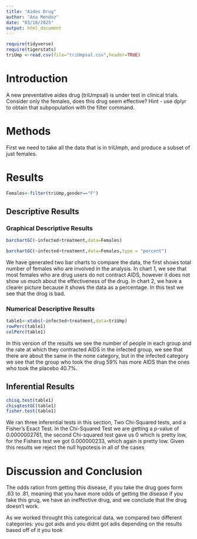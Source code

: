 ```yaml
---
title: "Aides Drug"
author: "Ana Mendez"
date: "03/18/2025"
output: html_document
---
```


```r
require(tidyverse)
require(tigerstats)
triUmp <-read.csv(file="triUmpsal.csv",header=TRUE)
```

# Introduction

<!--In this section you explain what you are trying to show.  Where did the data come from?  What is the research or other question you are trying to answer?.  If you skimp in this section expect to be marked down in your grade. Paint a picture of the project a couple of paragraphs is expected!-->

A new  preventative aides drug (triUmpsal) is under test in clinical trials. Consider only the females, does this drug seem effective?  Hint - use dplyr to obtain that subpopulation with the filter command.

# Methods

<!--Decide on your methods:  use "variable analysis" or other appropriate descriptors.  Make sure to choose at least one graphical method and at least one numerical method. Discuss what data manipulations may be needed for example subsetting or other binning procedures and what sort of graphical displays and inferential tools will be used!-->

First we need to take all the data that is in triUmph, and produce a subset of just females. 


# Results

<!--Divide this section into two sub-sections:  One for your descriptive  results and one for your inferential results.!-->


```r
Females<-filter(triUmp,gender=="F")
```

## Descriptive Results

### Graphical Descriptive Results

<!--Graphical results here.  Make sure to show your code.  Provide appropriate labels for axes, giving units if possible, and provide a good title for the graph, too.  Use the graphical results to describe the patterns if any that exist in the data as focused toward the research question. Bottom line is to explain the features of the graph that are relevant to conforming or departing to what is expected by your null hypothesis !-->

```r
barchartGC(~infected+treatment,data=Females)
```

```r
barchartGC(~infected+treatment,data=Females,type = "percent")
```

We have generated two bar charts to compare the data, the first shows total number of females who are involved in the analysis. In chart 1, we see that most females who are drug users do not contract AIDS, however it does not show us much about the effectiveness of the drug. In chart 2, we have a clearer picture because it shows the data as a percentage. In this test we see that the drog is bad.


### Numerical Descriptive Results

<!--Numerical results go here. Use the numerical results to describe the patterns if any that exist in the data as focused toward the research question!-->

```r
table1<-xtabs(~infected+treatment,data=triUmp)
rowPerc(table1)
colPerc(table1)
```


 In this version of the results we see the number of people in each group and the rate at which they contracted AIDS in the infected group, we see that there are about the same in the none category, but in the infected category we see that the group who took the drug 59% has more AIDS than the ones who took the placebo 40.7%.


## Inferential Results

<!--State hypothesis clearly.  Make sure your discussion of the inferential test covers all the aspects that the test output produces, such as test statistic, p-value etc.  Make a decision about the null hypothesis, explain the assumptions on which the selected test/procedure was based, and why the chosen procedure satisfys the assumptions and is appropriate to answer the research question!-->

```r
chisq.test(table1)
chisqtestGC(table1) 
fisher.test(table1)
```

We ran three inferential tests in this section, Two Chi-Squared tests, and a Fisher's Exact Test. In the Chi-Squared Test we are getting a p-value of 0.0000002761, the second Chi-squared test gave us 0  which is pretty low, for the Fishers test we got 0.000000233, which again is pretty low. Given this results we reject the null hypotesis in all of the cases

# Discussion and Conclusion

<!--Discussion and conclusion here.  If you found a relationship be sure to consider whether the relationship occurs because one of the variavbles causes the other, or whether they perhasps are related for some other reason.  Watch the chapter 6 videos from the GeorgeTown videos collection.!-->

The odds ration from getting this disease, if you take the drug goes form .63 to .81, meaning that you have more odds of getting the disease if you take this grug, we have an ineffective drug, and we conclude that the drug doesn't work.

As we worked throught this categorical data, we compared two different categories: you got aids and you didnt got adis depending on the results based off of it you took 
